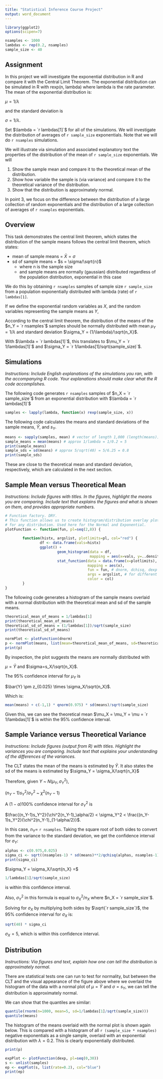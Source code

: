 ```yaml
---
title: "Statistical Inference Course Project"
output: word_document
---
```


```r
library(ggplot2)
options(scipen=7)
```

```r
nsamples <- 1000
lambdas <- rep(0.2, nsamples)
sample_size <- 40
```

## Assignment

In this project we will investigate the exponential distribution in R and compare it with the Central Limit Theorem. The exponential distribution can be simulated in R with rexp(n, lambda) where lambda is the rate parameter. The mean of the exponential distribution is:
 
$\mu = 1/\lambda$

and the standard deviation is 

$\sigma =  1/\lambda$.

Set $\lambda = `r lambdas[1]`$ for all of the simulations. We will investigate the distribution of averages of `r sample_size` exponentials. Note that we will do `r nsamples` simulations.

We will illustrate via simulation and associated explanatory text the properties of the distribution of the mean of `r sample_size` exponentials.  We will

1. Show the sample mean and compare it to the theoretical mean of the distribution.
2. Show how variable the sample is (via variance) and compare it to the theoretical variance of the distribution.
3. Show that the distribution is approximately normal.

In point 3, we focus on the difference between the distribution of a large collection of random exponentials and the distribution of a large collection of averages of `r nsamples` exponentials. 

## Overview
This task demonstrates the central limit theorem, which states
the distribution of the sample means follows the 
central limit theorem, which states:

* mean of sample means = $\bar{X} = \sigma$
* sd of sample means = $s = \sigma/\sqrt{n}$
  * where n is the sample size
  * and sample means are normally (gaussian) distributed
regardless of the population distribution, exponential in this case

We do this by obtaining `r nsamples` samples of sample size `r sample_size` from a population
exponentially distributed with lambda (rate) of `r lambdas[1]`. 

If we define the exponential random variables as $X$, and the random variables representing the sample means
as $Y$,

According to the central limit theorem, the distribution of 
the means of the $n_Y = `r nsamples`$ samples should be normally distributed with mean
$\mu_Y = 1/\lambda$ and standard deviation $\sigma_Y = (1/\lambda)/\sqrt{n_X}$.

With $\lambda = `r lambdas[1]`$, this translates to 
$\mu_Y = `r 1/lambdas[1]`$ and 
$\sigma_Y = `r 1/lambdas[1]/sqrt(sample_size)`$.

## Simulations
_Instructions: Include English explanations of the simulations you ran, with the accompanying R code. Your explanations should make clear what the R code accomplishes._

The following code generates `r nsamples` samples of $n_X = `r sample_size`$ from an exponential 
distribution with $\lambda = `r lambdas[1]`$

``` r
samples <- lapply(lambda, function(x) rexp(sample_size, x))
```

The following code calculates the means and standard deviations of the sample means, $\bar{Y}$, and $s_Y$.

```r
means <- sapply(samples, mean) # vector of length 1,000 (length(means))
sample_means = mean(means) # approx 1/lambda = 1/0.2 = 5
print(sample_means)
sample_sds = sd(means) # approx 5/sqrt(40) = 5/6.25 = 0.8
print(sample_sds)
```

These are close to the theoretical mean and standard deviation, respectively, which are calculated in the next section.

## Sample Mean versus Theoretical Mean
_Instructions: Include figures with titles. In the figures, highlight the means you are comparing. Include text that explains the figures and what is shown on them, and provides appropriate numbers._

```r
# Function factory. DRY.
# This function allows us to create histogram/distribution overlay plots
# for any distribution. Used here for the Normal and Exponential.
plotFunction <- function(fun, pl=seq(2,8)) {
        
        function(histx, argslist, plotlimits=pl, col="red") {
                df <- data.frame(vals=histx)
                ggplot() + 
                        geom_histogram(data = df, 
                                       mapping = aes(x=vals, y=..density..)) + 
                        stat_function(data = data.frame(x=plotlimits), 
                                      mapping = aes(x), 
                                      fun = fun, # dnorm, dchisq, dexp
                                      args = argslist, # for different dist'ns
                                      color = col)
        }
}
```

The following code generates a histogram of the sample means overlaid with a 
normal distribution with the theoretical mean and sd of the sample means.

```r
theoretical_mean_of_means = 1/lambdas[1]
print(theoretical_mean_of_means)
theoretical_sd_of_means = (1/lambdas[1])/sqrt(sample_size)
print(theoretical_sd_of_means)

normPlot <- plotFunction(dnorm)
p <- normPlot(means, list(mean=theoretical_mean_of_means, sd=theoretical_sd_of_means))
print(p)
```

By inspection, the plot suggests the means are normally distributed with 

$\mu=\bar{Y}$ and $\sigma=s_X/\sqrt{n_X}$. 

The 95% confidence interval for $\mu_Y$ is 

$\bar{Y} \pm z_{0.025} \times \sigma_X/\sqrt{n_X}$.

Which is: 

```r
mean(means) + c(-1,1) * qnorm(0.975) * sd(means)/sqrt(sample_size)
```

Given this, we can see the theoretical mean $\mu_X = \mu_Y = \mu = `r 1/lambdas[1]`$ is within the 95% confidence interval.

## Sample Variance versus Theoretical Variance
_Instructions: Include figures (output from R) with titles. Highlight the variances you are comparing. Include text that explains your understanding of the differences of the variances._

The CLT states the mean of the means is estimated by $\bar{Y}$.
It also states the sd of the means is estimated by $\sigma_Y = \sigma_X/\sqrt{n_X}$

Therefore, given $Y$ ~ $N(\mu_Y, \sigma_{Y}^{2})$,

$(n_Y-1)s_Y^2/\sigma_Y^2$ ~ $\chi^2(n_Y-1)$

A $(1-\alpha)100\%$ confidence interval for $\sigma_{Y}^2$ is 

$\frac{(n_Y-1)s_Y^2}{\chi^2(n_Y-1)_\alpha/2} < \sigma_Y^2 < \frac{(n_Y-1)s_Y^2}{\chi^2(n_Y-1)_{1-\alpha/2}}$.

In this case, $n_Y =$ `r nsamples`. Taking the square root of both sides to convert from the variance to the standard deviation,
we get the confidence interval for $\sigma_Y$:

```r
alphas <- c(0.975,0.025)
sigma_ci <- sqrt((nsamples-1) * sd(means)**2/qchisq(alphas, nsamples-1))
print(sigma_ci)
```

$\sigma_Y = \sigma_X/\sqrt{n_X} =$

```r
1/lambdas[1]/sqrt(sample_size)
```

is within this confidence interval.

Also, $\sigma_Y^2$ in this formula is equal to $\sigma_X^2/n_X$ where $n_X = `r sample_size`$.

Solving for $\sigma_X$ by multiplying both sides by $\sqrt{`r sample_size`}$, the 95% confidence interval for $\sigma_X$ is:

```r
sqrt(40) * sigma_ci
```

$\sigma_X = 5$, which is within this confidence interval.

## Distribution
_Instructions: Via figures and text, explain how one can tell the distribution is approximately normal._

There are statistical tests one can run to test for normality, but between the CLT and the visual appearance of the figure above where we overlaid the histogram of the data with a normal plot of $\mu=\bar{Y}$ and $\sigma=s_Y$, we can tell the distribution is approximately normal.

We can show that the quantiles are similar:

``` r
quantile(rnorm(n=1000, mean=5, sd=1/lambdas[1]/sqrt(sample_size)))
quantile(means)
```

The histogram of the means overlaid with the normal plot is shown again below. This is compared with a histogram of all `r (sample_size * nsamples)` negative exponentials as a single sample, overlaid with an exponential distribution with $\lambda=0.2$. This is clearly exponentially distributed.

```r
print(p)

expPlot <- plotFunction(dexp, pl=seq(0,30))
s <- unlist(samples)
ep <- expPlot(s, list(rate=0.2), col="blue")
print(ep)
```
